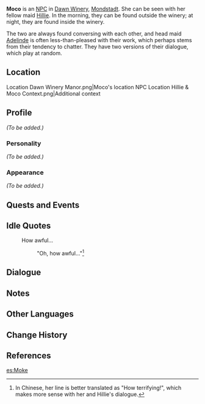 {{Meta
<!-- REMOVE THIS TEMPLATE AFTER ADDING MISSING INFO -->
|missing_NPC_profile  = yes
}}
{{Character Infobox
|region           = Mondstadt
|image            = NPC Moco.png
|type             = NPC
|affiliation      = Dawn Winery
|voiceJP          = [http://amuleto.jp/talents/tabatanene.html Nene Tabata ({{ja|田畑 寧々}})]<ref>Amuleto: [http://amuleto.jp/talents/tabatanene.html JP VA's Profile]</ref>
}}
'''Moco''' is an [[NPC]] in [[Dawn Winery]], [[Mondstadt]]. She can be seen with her fellow maid [[Hillie]]. In the morning, they can be found outside the winery; at night, they are found inside the winery.

The two are always found conversing with each other, and head maid [[Adelinde]] is often less-than-pleased with their work, which perhaps stems from their tendency to chatter. They have two versions of their dialogue, which play at random.

==Location==
<gallery>
Location Dawn Winery Manor.png|Moco's location
NPC Location Hillie & Moco Context.png|Additional context
</gallery>

==Profile==
<!-- detailed story/lore information goes here -->
''(To be added.)''

===Personality===
''(To be added.)''

===Appearance===
''(To be added.)''

==Quests and Events==
{{Quests and Events}}

==Idle Quotes==
{{Dialogue start}}
: {{DIcon|Idle}} How awful...
:: {{A|VO Moco 01.ogg}} "Oh, how awful..."<ref group="Note">In Chinese, her line is better translated as "How terrifying!", which makes more sense with her and Hillie's dialogue.</ref>
{{Dialogue end}}

==Dialogue==
{{Transclude|Hillie|Dialogue}}

==Notes==
{{Reflist|note=1}}

==Other Languages==
{{Other Languages
|default_hidden = 1
|en      = Moco
|zhs     = 摩可
|zhs_rm  = Mókě
|zht     = 摩可
|zht_rm  = Mókě
|ja      = モコ
|ja_rm   = Moko
|ko      = 모코
|ko_rm   = Moko
|es      = Moke
|fr      = Moco
|ru      = Моко
|th      = Moco
|vi      = Moco
|de      = Moco
|id      = Moco
|pt      = Moco
|tr      = Moco
|it      = Moco
}}

==Change History==
{{Change History|1.0}}

==References==
{{Reflist}}

[[es:Moke]]